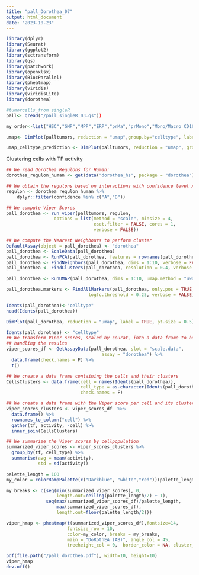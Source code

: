 ```yaml
---
title: "pall_Dorothea_07"
output: html_document
date: "2023-10-23"
---
```

```r
library(dplyr)
library(Seurat)
library(ggplot2)
library(sctransform)
library(qs)
library(patchwork)
library(openxlsx)
library(BiocParallel)
library(pheatmap)
library(viridis)
library(viridisLite)
library(dorothea)
```


```r
#tumorcells_from singleR
pall<- qread("/pall_singleR_03.qs"))

```

```r
my_order<-list("HSC","GMP","MPP","ERP","prMa","prMono","Mono/Macro_CD16","Mono/Macro_CD14","preDC","cDC2")
```

```r
umap<- DimPlot(palltumors, reduction = "umap",group.by="celltype", label = T,pt.size=0.5)

umap_celltype_prediction <- DimPlot(palltumors, reduction = "umap", group.by="celltype_1_predicted",order=my_order,label = T,pt.size=0.5)+ggtitle("Predicted celltypes")
```


Clustering cells with TF activity
```r
## We read Dorothea Regulons for Human:
dorothea_regulon_human <- get(data("dorothea_hs", package = "dorothea"))

## We obtain the regulons based on interactions with confidence level A, B 
regulon <- dorothea_regulon_human %>%
    dplyr::filter(confidence %in% c("A","B"))

## We compute Viper Scores 
pall_dorothea <- run_viper(palltumors, regulon,
                  options = list(method = "scale", minsize = 4, 
                                 eset.filter = FALSE, cores = 1, 
                                 verbose = FALSE))

```


```r
## We compute the Nearest Neighbours to perform cluster
DefaultAssay(object = pall_dorothea) <- "dorothea"
pall_dorothea <- ScaleData(pall_dorothea)
pall_dorothea <- RunPCA(pall_dorothea, features = rownames(pall_dorothea), verbose = FALSE)
pall_dorothea <- FindNeighbors(pall_dorothea, dims = 1:10, verbose = FALSE)
pall_dorothea <- FindClusters(pall_dorothea, resolution = 0.4, verbose = FALSE)

pall_dorothea <- RunUMAP(pall_dorothea, dims = 1:10, umap.method = "uwot", metric = "cosine")

pall_dorothea.markers <- FindAllMarkers(pall_dorothea, only.pos = TRUE, min.pct = 0.25, 
                               logfc.threshold = 0.25, verbose = FALSE)

Idents(pall_dorothea)<-"celltype"
head(Idents(pall_dorothea))
```

```r
DimPlot(pall_dorothea, reduction = "umap", label = TRUE, pt.size = 0.5) + NoLegend()
```


```r
Idents(pall_dorothea) <- "celltype"
## We transform Viper scores, scaled by seurat, into a data frame to better 
## handling the results
viper_scores_df <- GetAssayData(pall_dorothea, slot = "scale.data", 
                                    assay = "dorothea") %>%
  data.frame(check.names = F) %>%
  t()

## We create a data frame containing the cells and their clusters
CellsClusters <- data.frame(cell = names(Idents(pall_dorothea)), 
                            cell_type = as.character(Idents(pall_dorothea)),
                            check.names = F)

## We create a data frame with the Viper score per cell and its clusters
viper_scores_clusters <- viper_scores_df  %>%
  data.frame() %>% 
  rownames_to_column("cell") %>%
  gather(tf, activity, -cell) %>%
  inner_join(CellsClusters)

## We summarize the Viper scores by cellpopulation
summarized_viper_scores <- viper_scores_clusters %>% 
  group_by(tf, cell_type) %>%
  summarise(avg = mean(activity),
            std = sd(activity))


```

```r
palette_length = 100
my_color = colorRampPalette(c("Darkblue", "white","red"))(palette_length)

my_breaks <- c(seq(min(summarized_viper_scores), 0, 
                   length.out=ceiling(palette_length/2) + 1),
               seq(max(summarized_viper_scores_df)/palette_length, 
                   max(summarized_viper_scores_df), 
                   length.out=floor(palette_length/2)))

viper_hmap <- pheatmap(t(summarized_viper_scores_df),fontsize=14, 
                       fontsize_row = 10, 
                       color=my_color, breaks = my_breaks, 
                       main = "DoRothEA (AB)", angle_col = 45,
                       treeheight_col = 0,  border_color = NA, cluster_cols = F) 


```

```r
pdf(file.path("/pall_dorothea.pdf"), width=10, height=10)
viper_hmap
dev.off()
```
